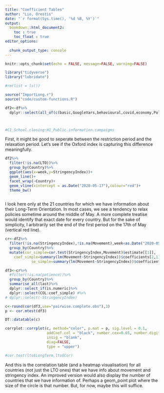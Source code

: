 ```yaml
---
title: "Coefficient Tables"
author: "Lio, Orestis"
date: "`r format(Sys.time(), '%d %B, %Y')`"
output: 
  bookdown::html_document2: 
    toc : true
    toc_float : true
editor_options: 
  
  chunk_output_type: console
---
```


<style>
p.caption {
  font-size: 0.9em;
  font-style: italic;
  color: grey;
  margin-right: 10%;
  margin-left: 10%;  
  text-align: center;
}
</style>



```r
knitr::opts_chunk$set(echo = FALSE, message=FALSE, warning=FALSE)

library("tidyverse")
library("lubridate")

#rm(list = ls())

source("ImportLong.r")
source("code/custom-functions.R")

df2<-df%>%
  dplyr::select(all_of(c(basic,GoogleVars,behavioural,covid,economy,Policy,Compliance)))



#C1_School.closing:H1_Public.information.campaigns

```

First, it might be good to seperate between the restriction period and the relaxation period. 
Let's see if the Oxford index is capturing this difference meaningfully. 


```r
df2%>%
  filter(!is.na(LTO))%>%
  group_by(Country)%>%
  ggplot(aes(x=week,y=StringencyIndex))+
  geom_line()+
  facet_wrap(~Country)+
  geom_vline(xintercept = as.Date("2020-05-17"),colour="red")+
  theme_bw()
  

```
I look here only at the 21 countries for which we have information about their Long-Term Orientation. 
In most cases, we see a tendency to relax policies sometime around the middle of May. 
A more complete treatise would identify that exact date for every country. 
But for the sake of simplicity, I arbitrarily set the end of the first period on the 17th of May (vertical red line). 

```r

cr<-df2%>%
  filter(!is.na(StringencyIndex),!is.na(Movement),week<as.Date("2020-05-17"))%>%
  group_by(Country)%>%
  mutate(cor_simple=cor.test(StringencyIndex,Movement)$estimate[[1]],
    coef_simple=summary(lm(Movement~StringencyIndex))$coefficients[2,1],
            se_simple=summary(lm(Movement~StringencyIndex))$coefficients[2,2])

```

```r
df3<-cr%>%
  #filter(!is.na(patience))%>%
  group_by(Country)%>%
  summarise_all(last)%>%
  dplyr::select_if(is.numeric)%>%
  dplyr::select(COL:coef_simple) #%>%
# dplyr::select(-StringencyIndex)

c<-round(cor(df3,use="pairwise.complete.obs"),3)
p <- cor.mtest(df3)

DT::datatable(c)

corrplot::corrplot(c, method="color", p.mat = p, sig.level = 0.1,
                   addCoef.col = "black", number.cex=0.65, number.digits = 1,
                   insig = "blank",
                   diag=FALSE, 
                   type = "upper")

#cor.test(lto$LongTerm,lto$Cor)  

```

And this is the correlation table (and a heatmap visualisation) for all countries (not just the LTO ones) that we have info about movement and stringency index. 
An improved version would also display the number of countries that we have information of. 
Perhaps a geom_point plot where the size of the circle is that number. 
But, for now, maybe this will suffice. 



